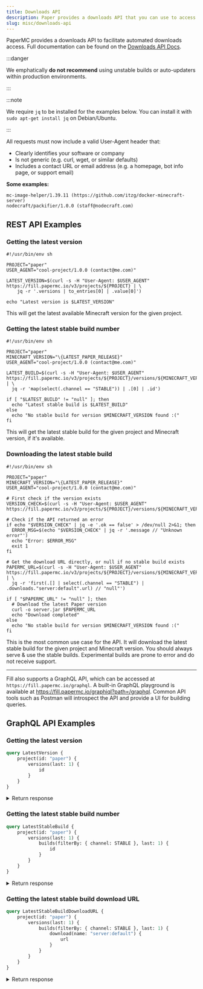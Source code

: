 ```yaml
---
title: Downloads API
description: Paper provides a downloads API that you can use to access builds.
slug: misc/downloads-api
---
```


PaperMC provides a downloads API to facilitate automated downloads access. Full documentation can be
found on the [Downloads API Docs](https://fill.papermc.io/swagger-ui/index.html#/).

:::danger

We emphatically **do not recommend** using unstable builds or auto-updaters within production environments.

:::

:::note

We require `jq` to be installed for the examples below. You can install it with `sudo apt-get install jq` on Debian/Ubuntu.

:::

All requests must now include a valid User-Agent header that:
- Clearly identifies your software or company
- Is not generic (e.g. curl, wget, or similar defaults)
- Includes a contact URL or email address (e.g. a homepage, bot info page, or support email)

**Some examples:**
```
mc-image-helper/1.39.11 (https://github.com/itzg/docker-minecraft-server)
nodecraft/packifier/1.0.0 (staff@nodecraft.com)
```

## REST API Examples

### Getting the latest version

```shell
#!/usr/bin/env sh

PROJECT="paper"
USER_AGENT="cool-project/1.0.0 (contact@me.com)"

LATEST_VERSION=$(curl -s -H "User-Agent: $USER_AGENT" https://fill.papermc.io/v3/projects/${PROJECT} | \
    jq -r '.versions | to_entries[0] | .value[0]')

echo "Latest version is $LATEST_VERSION"
```

This will get the latest available Minecraft version for the given project.

### Getting the latest stable build number

```shell replace
#!/usr/bin/env sh

PROJECT="paper"
MINECRAFT_VERSION="\{LATEST_PAPER_RELEASE}"
USER_AGENT="cool-project/1.0.0 (contact@me.com)"

LATEST_BUILD=$(curl -s -H "User-Agent: $USER_AGENT" https://fill.papermc.io/v3/projects/${PROJECT}/versions/${MINECRAFT_VERSION}/builds | \
  jq -r 'map(select(.channel == "STABLE")) | .[0] | .id')

if [ "$LATEST_BUILD" != "null" ]; then
  echo "Latest stable build is $LATEST_BUILD"
else
  echo "No stable build for version $MINECRAFT_VERSION found :("
fi
```

This will get the latest stable build for the given project and Minecraft version, if it's available.

### Downloading the latest stable build

```shell replace
#!/usr/bin/env sh

PROJECT="paper"
MINECRAFT_VERSION="\{LATEST_PAPER_RELEASE}"
USER_AGENT="cool-project/1.0.0 (contact@me.com)"

# First check if the version exists
VERSION_CHECK=$(curl -s -H "User-Agent: $USER_AGENT" https://fill.papermc.io/v3/projects/${PROJECT}/versions/${MINECRAFT_VERSION}/builds)

# Check if the API returned an error
if echo "$VERSION_CHECK" | jq -e '.ok == false' > /dev/null 2>&1; then
  ERROR_MSG=$(echo "$VERSION_CHECK" | jq -r '.message // "Unknown error"')
  echo "Error: $ERROR_MSG"
  exit 1
fi

# Get the download URL directly, or null if no stable build exists
PAPERMC_URL=$(curl -s -H "User-Agent: $USER_AGENT" https://fill.papermc.io/v3/projects/${PROJECT}/versions/${MINECRAFT_VERSION}/builds | \
  jq -r 'first(.[] | select(.channel == "STABLE") | .downloads."server:default".url) // "null"')

if [ "$PAPERMC_URL" != "null" ]; then
  # Download the latest Paper version
  curl -o server.jar $PAPERMC_URL
  echo "Download completed"
else
  echo "No stable build for version $MINECRAFT_VERSION found :("
fi
```

This is the most common use case for the API. It will download the latest stable build for the given project and
Minecraft version. You should always serve & use the stable builds. Experimental builds are prone to error and
do not receive support.

---

Fill also supports a GraphQL API, which can be accessed at `https://fill.papermc.io/graphql`.
A built-in GraphQL playground is available at https://fill.papermc.io/graphiql?path=/graphql.
Common API tools such as Postman will introspect the API and provide a UI for building queries.

## GraphQL API Examples

### Getting the latest version
```graphql
query LatestVersion {
    project(id: "paper") {
        versions(last: 1) {
            id
        }
    }
}
```

<details>
<summary>Return response</summary>

```json
{
    "data": {
        "project": {
            "versions": [
                {
                    "id": "1.21.6"
                }
            ]
        }
    }
}
```

</details>

### Getting the latest stable build number
```graphql
query LatestStableBuild {
    project(id: "paper") {
        versions(last: 1) {
            builds(filterBy: { channel: STABLE }, last: 1) {
                id
            }
        }
    }
}
```

<details>
<summary>Return response</summary>

```json
{
    "data": {
        "project": {
            "versions": [
                {
                    "builds": [
                        {
                            "id": 46
                        }
                    ]
                }
            ]
        }
    }
}
```

</details>

### Getting the latest stable build download URL
```graphql
query LatestStableBuildDownloadURL {
    project(id: "paper") {
        versions(last: 1) {
            builds(filterBy: { channel: STABLE }, last: 1) {
                download(name: "server:default") {
                    url
                }
            }
        }
    }
}
```

<details>
<summary>Return response</summary>

```json
{
    "data": {
        "project": {
            "versions": [
                {
                    "builds": [
                        {
                            "download": {
                                "url": "https://fill-data.papermc.io/v1/objects/bfca155b4a6b45644bfc1766f4e02a83c736e45fcc060e8788c71d6e7b3d56f6/paper-1.21.6-46.jar"
                            }
                        }
                    ]
                }
            ]
        }
    }
}
```

</details>
